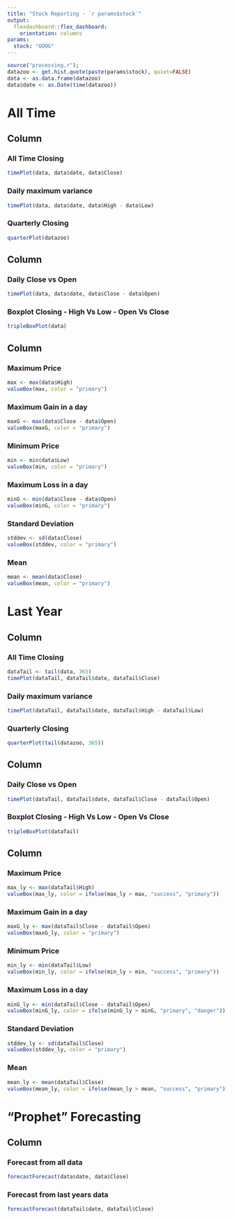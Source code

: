 ```yaml
---
title: "Stock Reporting - `r params$stock`"
output:
  flexdashboard::flex_dashboard:
    orientation: columns
params:
  stock: "GOOG"
---
```


```r
source("processing.r");
datazoo <- get.hist.quote(paste(params$stock), quiet=FALSE)
data <- as.data.frame(datazoo)
data$date <- as.Date(time(datazoo))
```
# All Time
Column {data-width=550}
-----------------------------------------------------------------------
### All Time Closing
```r
timePlot(data, data$date, data$Close)
```

### Daily maximum variance

```r
timePlot(data, data$date, data$High - data$Low)
```

### Quarterly Closing

```r
quarterPlot(datazoo)
```

Column {data-width=400}
-----------------------------------------------------------------------


### Daily Close vs Open

```r
timePlot(data, data$date, data$Close - data$Open)
```


### Boxplot Closing - High Vs Low - Open Vs Close

```r
tripleBoxPlot(data)
```

Column {data-width=50}
-----------------------------------------------------------------------

### Maximum Price

```r
max <- max(data$High)
valueBox(max, color = "primary")
```

### Maximum Gain in a day

```r
maxG <- max(data$Close - data$Open)
valueBox(maxG, color = "primary")
```

### Minimum Price

```r
min <- min(data$Low)
valueBox(min, color = "primary")
```

### Maximum Loss in a day

```r
minG <- min(data$Close - data$Open)
valueBox(minG, color = "primary")
```

### Standard Deviation

```r
stddev <- sd(data$Close)
valueBox(stddev, color = "primary")
```

### Mean

```r
mean <- mean(data$Close)
valueBox(mean, color = "primary")
```



# Last Year

Column {data-width=550}
-----------------------------------------------------------------------

### All Time Closing
```r
dataTail <- tail(data, 365)
timePlot(dataTail, dataTail$date, dataTail$Close)
```

### Daily maximum variance

```r
timePlot(dataTail, dataTail$date, dataTail$High - dataTail$Low)
```

### Quarterly Closing

```r
quarterPlot(tail(datazoo, 365))
```

Column {data-width=400}
-----------------------------------------------------------------------


### Daily Close vs Open

```r
timePlot(dataTail, dataTail$date, dataTail$Close - dataTail$Open)
```


### Boxplot Closing - High Vs Low - Open Vs Close

```r
tripleBoxPlot(dataTail)
```

Column {data-width=50}
-----------------------------------------------------------------------

### Maximum Price

```r
max_ly <- max(dataTail$High)
valueBox(max_ly, color = ifelse(max_ly > max, "success", "primary"))
```

### Maximum Gain in a day

```r
maxG_ly <- max(dataTail$Close - dataTail$Open)
valueBox(maxG_ly, color = "primary")
```

### Minimum Price

```r
min_ly <- min(dataTail$Low)
valueBox(min_ly, color = ifelse(min_ly > min, "success", "primary"))
```

### Maximum Loss in a day

```r
minG_ly <- min(dataTail$Close - dataTail$Open)
valueBox(minG_ly, color = ifelse(minG_ly > minG, "primary", "danger"))
```

### Standard Deviation

```r
stddev_ly <- sd(dataTail$Close)
valueBox(stddev_ly, color = "primary")
```

### Mean

```r
mean_ly <- mean(dataTail$Close)
valueBox(mean_ly, color = ifelse(mean_ly > mean, "success", "primary"))
```

# "Prophet" Forecasting

Column {data-width=550}
-----------------------------------------------------------------------

### Forecast from all data

```r
forecastForecast(data$date, data$Close)
```

### Forecast from last years data

```r
forecastForecast(dataTail$date, dataTail$Close)
```